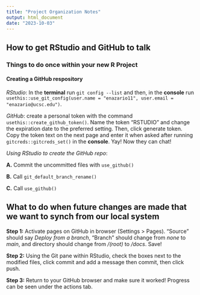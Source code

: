 ```yaml
---
title: "Project Organization Notes"
output: html_document
date: "2023-10-03"
---
```


## How to get RStudio and GitHub to talk 

### Things to do once within your new R Project

#### Creating a GitHub respository

*RStudio*: In the **terminal** run `git config --list` and then, in the **console** run `usethis::use_git_config(user.name = "enazario11", user.email = "enazario@ucsc.edu")`. 

*GitHub*: create a personal token with the command `usethis::create_github_token()`. Name the token "RSTUDIO" and change the expiration date to the preferred setting. Then, click generate token. Copy the token text on the next page and enter it when asked after running `gitcreds::gitcreds_set()` in the **console**. Yay! Now they can chat!

*Using RStudio to create the GitHub repo*: 

  **A.** Commit the uncommitted files with `use_github()`
  
  **B.** Call `git_default_branch_rename()`
  
  **C.** Call `use_github()`

## What to do when future changes are made that we want to synch from our local system

 **Step 1:** Activate pages on GitHub in browser (Settings > Pages). "Source" should say *Deploy from a branch*, "Branch" should change from *none* to *main*, and directory should change from */(root)* to */docs*. Save!

 **Step 2:** Using the Git pane within RStudio, check the boxes next to the modified files, click commit and add a message then commit, then click push. 

 **Step 3:** Return to your GitHub browser and make sure it worked! Progress can be seen under the actions tab. 
